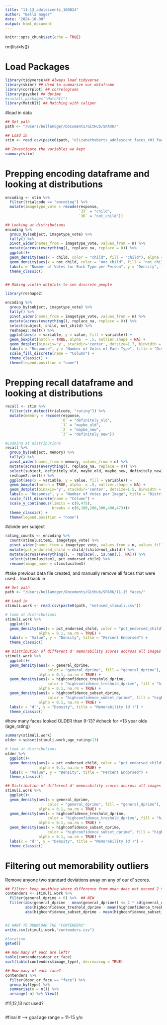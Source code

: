 ```yaml
---
title: "11-13_adolescents_100824"
author: "Bella moger"
date: "2024-10-08"
output: html_document
---
```


```r
knitr::opts_chunk$set(echo = TRUE)
```


rm(list=ls())

# Load Packages
```r
library(tidyverse)## Always load tidyverse
library(skimr) ## Used to summarize our dataframe
library(corrplot) ## correlograms
library(psycho) ## dprime
#install.packages("MatchIt")
library(MatchIt) ## Matching with caliper
```


#load in data
```r

## Set path
path <- "/Users/bellamoger/Documents/GitHub/SPARK/"

## Load in
stim <- read.csv(paste0(path, "elizabetheberts_adolescent_faces_r01_faceratings_raw_2404041231.csv"))

## Investigate the variables we kept
summary(stim)

```

# Prepping encoding dataframe and looking at distributions

```r
encoding <- stim %>%
  filter(trialcode == "encoding") %>%
  mutate(imagetype_vote = recode(response,
                                 `33` = "child",
                                 `36` = "not_child"))

## Looking at distributions
encoding %>% 
  group_by(subject, imagetype_vote) %>% 
  tally() %>% 
  pivot_wider(names_from = imagetype_vote, values_from = n) %>% 
  mutate(across(everything(), replace_na, replace = 0)) %>% 
  ggplot()+
  geom_density(aes(x = child, color = "child", fill = "child"), alpha = 0.1) +
  geom_density(aes(x = not_child, color = "not_child", fill = "not_child"), alpha = 0.1) +
  labs(x = "Number of Votes for Each Type per Person", y = "Density", title = "Distributions of Responses") +
  theme_classic()


## Making violin dotplots to see discrete people

library(reshape2)

encoding %>% 
  group_by(subject, imagetype_vote) %>% 
  tally() %>% 
  pivot_wider(names_from = imagetype_vote, values_from = n) %>% 
  mutate(across(everything(), replace_na, replace = 0)) %>% 
  select(subject, child, not_child) %>% 
  reshape2::melt() %>%
  ggplot(aes(x = variable, y = value, fill = variable)) +
  geom_boxplot(notch = TRUE, alpha  = .5, outlier.shape = NA) +
  geom_dotplot(binaxis='y', stackdir='center', dotsize=1.7, binwidth = .9999999, stackratio=1.8, alpha = .9)+
  labs(x = "Response", y = "Number of Votes of Each Type", title = "Distributions of Responses") +
  scale_fill_discrete(name = "Column") +
  theme_classic() +
  theme(legend.position = "none")
```


# Prepping recall dataframe and looking at distributions

```r
recall <- stim %>% 
  filter(str_detect(trialcode, "rating")) %>% 
  mutate(memory = recode(response,
                         `0` = "definitely_old",
                         `1` = "maybe_old",
                         `2` = "maybe_new",
                         `3` = "definitely_new"))

#Looking at distributions
recall %>% 
  group_by(subject, memory) %>% 
  tally() %>% 
  pivot_wider(names_from = memory, values_from = n) %>% 
  mutate(across(everything(), replace_na, replace = 0)) %>% 
  select(subject, definitely_old, maybe_old, maybe_new, definitely_new) %>% 
  reshape2::melt() %>%
  ggplot(aes(x = variable, y = value, fill = variable)) +
  geom_boxplot(notch = TRUE, alpha  = .5, outlier.shape = NA) +
  geom_dotplot(binaxis='y', stackdir='center', dotsize=1.5, binwidth = 4.9999999, stackratio=1.7, alpha = .9)+
  labs(x = "Response", y = "Number of Votes per Image", title = "Distributions of Responses") +
  scale_fill_discrete(name = "Column") +
  scale_y_continuous(limits = c(0,475), 
                     breaks = c(0,100,200,300,400,473))+
  theme_classic() +
  theme(legend.position = "none")
```


#divide per subject
```r

rating_counts <- encoding %>% 
  count(stimulusitem1, imagetype_vote) %>%
  pivot_wider(names_from = imagetype_vote, values_from = n, values_fill = 0) %>% 
  mutate(pct_endorsed_child = child/(child+not_child)) %>%
  mutate(across(everything(), ~ replace(., is.nan(.), NA))) %>% 
  select(stimulusitem1, pct_endorsed_child) %>% 
  rename(image_name = stimulusitem1)

```


#take previous data file created, and manually remove all faces that were used... load back in
```r

## Set path
path <- "/Users/bellamoger/Documents/GitHub/SPARK/11-15 faces/"

## Load in
stimuli.work <- read.csv(paste0(path, "notused_stimuli.csv")) 

# look at distributions
stimuli.work %>% 
  ggplot()+
  geom_density(aes(x = pct_endorsed_child, color = "pct_endorsed_child", fill = "pct_endorsed_child"), 
               alpha = 0.1, na.rm = TRUE) +
  labs(x = "Value", y = "Density", title = "Percent Endorsed") +
  theme_classic()

## Distribution of different d' memorability scores accross all images
stimuli.work %>% 
  ggplot()+
  geom_density(aes(x = general_dprime, 
                   color = "general_dprime", fill = "general_dprime"), 
               alpha = 0.1, na.rm = TRUE) +
  geom_density(aes(x = highconfidence_treshold_dprime, 
                   color = "highconfidence_treshold_dprime", fill = "highconfidence_treshold_dprime"), 
               alpha = 0.1, na.rm = TRUE) +
  geom_density(aes(x = highconfidence_subset_dprime, 
                   color = "highconfidence_subset_dprime", fill = "highconfidence_subset_dprime"), 
               alpha = 0.1, na.rm = TRUE) +
  labs(x = "d'", y = "Density", title = "Memorability (d')") +
  theme_classic()
```

#how many faces looked OLDER than 9-13? 
#check for >13 year olds (age_rating)
```r
summary(stimuli.work)
older <-subset(stimuli.work,age_rating>13)

# look at distributions
older %>% 
  ggplot()+
  geom_density(aes(x = pct_endorsed_child, color = "pct_endorsed_child", fill = "pct_endorsed_child"), 
               alpha = 0.1, na.rm = TRUE) +
  labs(x = "Value", y = "Density", title = "Percent Endorsed") +
  theme_classic()

## Distribution of different d' memorability scores accross all images
stimuli.work %>% 
  ggplot()+
  geom_density(aes(x = general_dprime, 
                   color = "general_dprime", fill = "general_dprime"), 
               alpha = 0.1, na.rm = TRUE) +
  geom_density(aes(x = highconfidence_treshold_dprime, 
                   color = "highconfidence_treshold_dprime", fill = "highconfidence_treshold_dprime"), 
               alpha = 0.1, na.rm = TRUE) +
  geom_density(aes(x = highconfidence_subset_dprime, 
                   color = "highconfidence_subset_dprime", fill = "highconfidence_subset_dprime"), 
               alpha = 0.1, na.rm = TRUE) +
  labs(x = "d'", y = "Density", title = "Memorability (d')") +
  theme_classic()
```


# Filtering out memorability outliers
Remove anyone two standard deviations away on any of our d' scores. 
```r
## Filter: keep anything where difference from mean does not exceed 2 SDs
contenders <- stimuli.work %>%
  filter(general_dprime > 0) %>%  ## NEW
  filter(abs(general_dprime - mean(general_dprime)) <= 2 * sd(general_dprime),
         abs(highconfidence_treshold_dprime - mean(highconfidence_treshold_dprime)) <= 2 * sd(highconfidence_treshold_dprime),
         abs(highconfidence_subset_dprime - mean(highconfidence_subset_dprime)) <= 2 * sd(highconfidence_subset_dprime)) 


#I WANT TO DOWNLOAD THE "CONTENDERS"
write.csv(stimuli.work,"contenders.csv")

#location
getwd()

## How many of each are left? 
table(contenders$door_or_face)
sort(table(contenders$image_type), decreasing = TRUE)

## How many of each face? 
contenders %>% 
  filter(door_or_face == "face") %>% 
  group_by(type) %>% 
  summarise(n = n()) %>% 
  arrange(-n) %>% View()
```



#11,12,13 not used?
```r

```
#final # --> goal age range = 11-15 y/o






